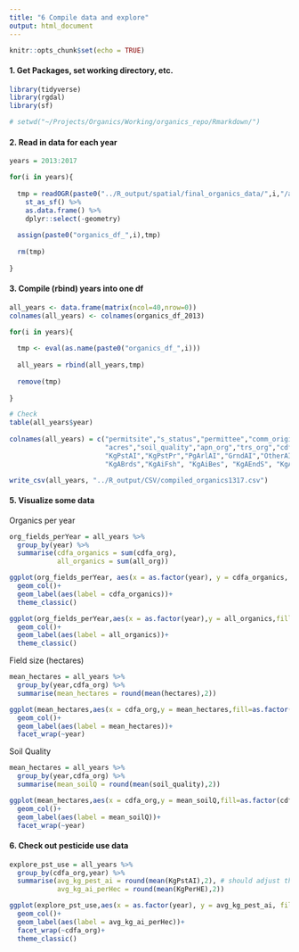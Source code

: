 ```yaml
---
title: "6 Compile data and explore"
output: html_document
---
```


```r
knitr::opts_chunk$set(echo = TRUE)
```

#### 1. Get Packages, set working directory, etc. 
```r
library(tidyverse)
library(rgdal)
library(sf)

# setwd("~/Projects/Organics/Working/organics_repo/Rmarkdown/")

```

#### 2. Read in data for each year
```r

years = 2013:2017

for(i in years){
  
  tmp = readOGR(paste0("../R_output/spatial/final_organics_data/",i,"/all_organics_pest_",i,".shp")) %>% 
    st_as_sf() %>% 
    as.data.frame() %>% 
    dplyr::select(-geometry)
  
  assign(paste0("organics_df_",i),tmp)
  
  rm(tmp)
  
}

```

#### 3. Compile (rbind) years into one df
```r

all_years <- data.frame(matrix(ncol=40,nrow=0))
colnames(all_years) <- colnames(organics_df_2013)

for(i in years){
  
  tmp <- eval(as.name(paste0("organics_df_",i)))
  
  all_years = rbind(all_years,tmp)
  
  remove(tmp)
  
}

# Check
table(all_years$year)
 
colnames(all_years) = c("permitsite","s_status","permittee","comm_original","agroclass","genus","family","comm_edit",
                        "acres","soil_quality","apn_org","trs_org","cdfa_org","KernComm_org","all_org","year",
                        "KgPstAI","KgPstPr","PgArlAI","GrndAI","OtherAI","KgAiWtr","KgAWldl","KgAMmml",
                        "KgABrds","KgAiFsh", "KgAiBes", "KgAEndS", "KgAAqSp", "KgAGrdW","KgADrft","KgARptA","acrstrt" ,"KgAInsO","KgAHrbO","KgAFngO","AInsFng","N_crops","hectares","KgPerHE")

write_csv(all_years, "../R_output/CSV/compiled_organics1317.csv")


```


#### 5. Visualize some data

Organics per year
```r

org_fields_perYear = all_years %>% 
  group_by(year) %>% 
  summarise(cdfa_organics = sum(cdfa_org),
            all_organics = sum(all_org))

ggplot(org_fields_perYear, aes(x = as.factor(year), y = cdfa_organics, fill = as.factor(year)))+
  geom_col()+
  geom_label(aes(label = cdfa_organics))+
  theme_classic()

ggplot(org_fields_perYear,aes(x = as.factor(year),y = all_organics,fill = as.factor(year)))+
  geom_col()+
  geom_label(aes(label = all_organics))+
  theme_classic()
```

Field size (hectares)
```r
mean_hectares = all_years %>% 
  group_by(year,cdfa_org) %>% 
  summarise(mean_hectares = round(mean(hectares),2))

ggplot(mean_hectares,aes(x = cdfa_org,y = mean_hectares,fill=as.factor(cdfa_org)))+
  geom_col()+
  geom_label(aes(label = mean_hectares))+
  facet_wrap(~year)
```

Soil Quality
```r

mean_hectares = all_years %>% 
  group_by(year,cdfa_org) %>% 
  summarise(mean_soilQ = round(mean(soil_quality),2))

ggplot(mean_hectares,aes(x = cdfa_org,y = mean_soilQ,fill=as.factor(cdfa_org)))+
  geom_col()+
  geom_label(aes(label = mean_soilQ))+
  facet_wrap(~year)

```


#### 6. Check out pesticide use data
```r
explore_pst_use = all_years %>% 
  group_by(cdfa_org,year) %>% 
  summarise(avg_kg_pest_ai = round(mean(KgPstAI),2), # should adjust this for number of fields
            avg_kg_ai_perHec = round(mean(KgPerHE),2))

ggplot(explore_pst_use,aes(x = as.factor(year), y = avg_kg_pest_ai, fill = as.factor(year)))+
  geom_col()+
  geom_label(aes(label = avg_kg_ai_perHec))+
  facet_wrap(~cdfa_org)+
  theme_classic()

```

